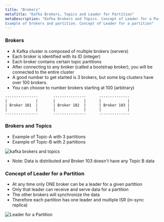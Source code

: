 ```yaml
---
title: "Brokers"
metaTitle: "Kafka Brokers, Topics and Leader for Partition"
metaDescription: "Kafka Brokers and Topics. Concept of Leader for a Partition. At any time only ONE broker can be a leader for a given partition. 
Example of brokers and partition. Concept of Leader for a partition"
---
```


### Brokers
- A Kafka cluster is composed of multiple brokers (servers)
- Each broker is identified with its ID (integer)
- Each broker contains certain topic partitions
- After connecting to any broker (called a bootstrap broker), you will be connected to the entire cluster
- A good number to get started is 3 brokers, but some big clusters have over 100 brokers.
- You can choose to number brokers starting at 100 (arbitrary)

```
---------------       ---------------      --------------
|             |       |             |      |            |
| Broker 101  |       | Broker 102  |      | Broker 103 |
|             |       |             |      |            |
---------------       ---------------      --------------
```

### Brokers and Topics

- Example of Topic-A with 3 partitions
- Example of Topic-B with 2 partitions

![kafka brokers and topics](kafka_brokers.svg "Kafka Brokers and Topics")

- Note: Data is distributed and Broker 103 doesn't have any Topic B data


### Concept of Leader for a Partition

- At any time only ONE broker can be a leader for a given partition
- Only that leader can receive and serve data for a partition
- The other brokers will synchronize the data
- Therefore each partition has one leader and multiple ISR (in-sync replica)

![Leader for a Partition](leader_partition.svg "Leader for a Partition")
